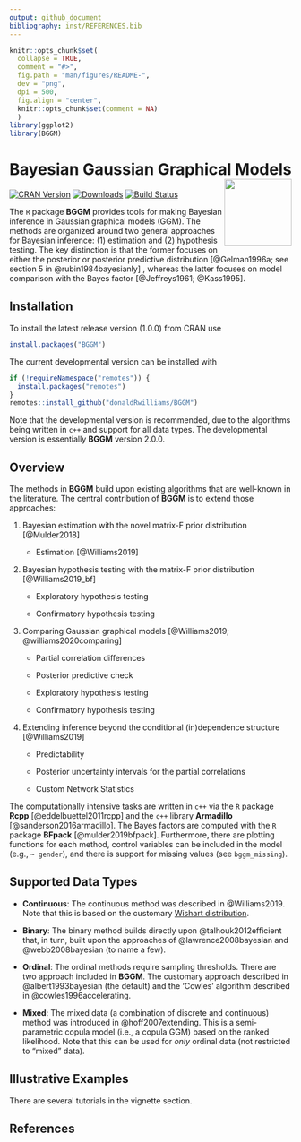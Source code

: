 ```yaml
---
output: github_document
bibliography: inst/REFERENCES.bib
---
```


```r
knitr::opts_chunk$set(
  collapse = TRUE,
  comment = "#>",
  fig.path = "man/figures/README-",
  dev = "png",
  dpi = 500,
  fig.align = "center",
  knitr::opts_chunk$set(comment = NA)
  )
library(ggplot2)
library(BGGM)
```

# Bayesian Gaussian Graphical Models <img src="man/figures/hex.png" align="right" alt="" width="120" />


<!-- badges: start -->
[![CRAN Version](http://www.r-pkg.org/badges/version/BGGM)](https://cran.r-project.org/package=BGGM)
[![Downloads](https://cranlogs.r-pkg.org/badges/BGGM)](https://cran.r-project.org/package=BGGM)
[![Build Status](https://travis-ci.org/donaldRwilliams/BGGM.svg?branch=master)](https://travis-ci.org/donaldRwilliams/BGGM)
<!-- badges: end -->


The `R` package **BGGM** provides tools for making Bayesian inference in 
Gaussian graphical models (GGM). The methods are organized around two general 
approaches for Bayesian inference: (1) estimation and (2) hypothesis 
testing. The key distinction is that the former focuses on either 
the posterior or posterior predictive distribution [@Gelman1996a; see section 5 in @rubin1984bayesianly] , whereas the latter focuses on model comparison with the Bayes factor [@Jeffreys1961; @Kass1995].

## Installation

To install the latest release version (1.0.0) from CRAN use
```r
install.packages("BGGM")	
```

The current developmental version can be installed with	

```r
if (!requireNamespace("remotes")) {	
  install.packages("remotes")	
}	
remotes::install_github("donaldRwilliams/BGGM")
```

Note that the developmental version is recommended, due to the algorithms being written in `c++` and 
support for all data types. The developmental version is essentially
**BGGM** version 2.0.0.



## Overview
The methods in **BGGM** build upon existing algorithms that are well-known in the literature.
The central contribution of **BGGM** is to extend those approaches:

1.  Bayesian estimation with the novel matrix-F prior distribution [@Mulder2018]
  
    + Estimation [@Williams2019]

2. Bayesian hypothesis testing with the matrix-F prior distribution [@Williams2019_bf]

    + Exploratory hypothesis testing
  
    + Confirmatory hypothesis testing
    
3. Comparing Gaussian graphical models [@Williams2019; @williams2020comparing]
    
    + Partial correlation differences
    
    + Posterior predictive check
    
    + Exploratory hypothesis testing
    
    + Confirmatory hypothesis testing

4. Extending inference beyond the conditional (in)dependence structure [@Williams2019]

    +  Predictability 
    
    +  Posterior uncertainty intervals for the 
       partial correlations
       
    +  Custom Network Statistics
    
    
The computationally intensive tasks are written in `c++` via the `R` package **Rcpp** [@eddelbuettel2011rcpp] and the `c++` library **Armadillo** [@sanderson2016armadillo]. The Bayes factors are computed with the `R` package **BFpack** [@mulder2019bfpack]. Furthermore, there are plotting functions
for each method, control variables can be included in the model (e.g., `~ gender`), 
and there is support for missing values (see `bggm_missing`).

## Supported Data Types

* **Continuous**: The continuous method was described in  @Williams2019. Note that 
                  this is based on the customary [Wishart distribution](https://en.wikipedia.org/wiki/Wishart_distribution).

* **Binary**: The binary method builds directly upon @talhouk2012efficient
  that, in turn, built upon the approaches of @lawrence2008bayesian and
  @webb2008bayesian (to name a few).
  
* **Ordinal**: The ordinal methods require sampling thresholds. There are two approach 
   included in **BGGM**. The customary approach described in @albert1993bayesian 
   (the default) and the 'Cowles' algorithm described in @cowles1996accelerating.
   
* **Mixed**: The mixed data (a combination of discrete and continuous) method was introduced
 in @hoff2007extending. This is a semi-parametric copula model
 (i.e., a copula GGM) based on the ranked likelihood. Note that this can be used for 
 *only* ordinal data (not restricted to "mixed" data).


## Illustrative Examples
There are several tutorials in the vignette section.

## References
